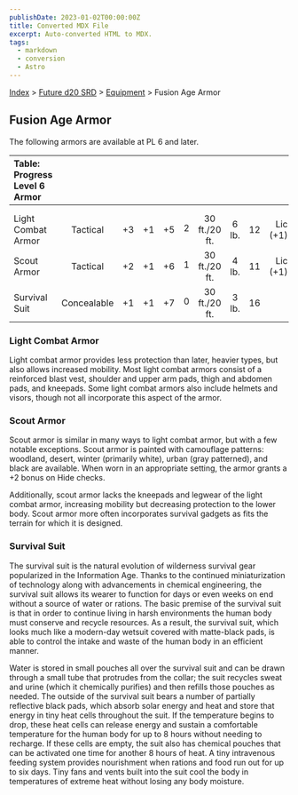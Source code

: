 ```yaml
---
publishDate: 2023-01-02T00:00:00Z
title: Converted MDX File
excerpt: Auto-converted HTML to MDX.
tags:
  - markdown
  - conversion
  - Astro
---
```






[Index](-index) > [Future d20 SRD](future-d20-srd-index) > [Equipment](future-d20-srd-equipment-index) > Fusion Age Armor




## Fusion Age Armor


The following armors are available at PL 6 and later.


| Table: Progress Level 6 Armor |  |  |  |  |  |  |  |  |  |
| :------------------------------- | :--: | :--: | :--: | :--: | :--: | :--: | :--: | :--: | --: |
|  |  |  |  |  |  |  |  |  |  |
|  |  |  |  |  |  |  |  |  |  |
| Light Combat Armor | Tactical | +3 | +1 | +5 | 2 | 30 ft./20 ft. | 6 lb. | 12 | Lic (+1) |
| Scout Armor | Tactical | +2 | +1 | +6 | 1 | 30 ft./20 ft. | 4 lb. | 11 | Lic (+1) |
| Survival Suit | Concealable | +1 | +1 | +7 | 0 | 30 ft./20 ft. | 3 lb. | 16 |  |



### Light Combat Armor


Light combat armor provides less protection than later, heavier types, but also allows increased mobility. Most light combat armors consist of a reinforced blast vest, shoulder and upper arm pads, thigh and abdomen pads, and kneepads. Some light combat armors also include helmets and visors, though not all incorporate this aspect of the armor.


### Scout Armor


Scout armor is similar in many ways to light combat armor, but with a few notable exceptions. Scout armor is painted with camouflage patterns: woodland, desert, winter (primarily white), urban (gray patterned), and black are available. When worn in an appropriate setting, the armor grants a +2 bonus on Hide checks.


Additionally, scout armor lacks the kneepads and legwear of the light combat armor, increasing mobility but decreasing protection to the lower body. Scout armor more often incorporates survival gadgets as fits the terrain for which it is designed.


### Survival Suit


The survival suit is the natural evolution of wilderness survival gear popularized in the Information Age. Thanks to the continued miniaturization of technology along with advancements in chemical engineering, the survival suit allows its wearer to function for days or even weeks on end without a source of water or rations. The basic premise of the survival suit is that in order to continue living in harsh environments the human body must conserve and recycle resources. As a result, the survival suit, which looks much like a modern-day wetsuit covered with matte-black pads, is able to control the intake and waste of the human body in an efficient manner.


Water is stored in small pouches all over the survival suit and can be drawn through a small tube that protrudes from the collar; the suit recycles sweat and urine (which it chemically purifies) and then refills those pouches as needed. The outside of the survival suit bears a number of partially reflective black pads, which absorb solar energy and heat and store that energy in tiny heat cells throughout the suit. If the temperature begins to drop, these heat cells can release energy and sustain a comfortable temperature for the human body for up to 8 hours without needing to recharge. If these cells are empty, the suit also has chemical pouches that can be activated one time for another 8 hours of heat. A tiny intravenous feeding system provides nourishment when rations and food run out for up to six days. Tiny fans and vents built into the suit cool the body in temperatures of extreme heat without losing any body moisture.



